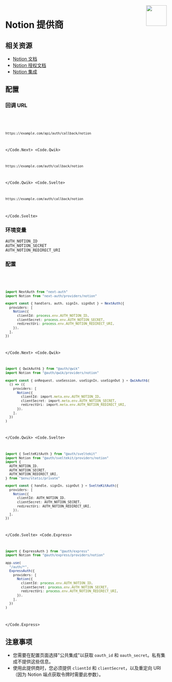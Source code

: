 
<img align="right" src="/img/providers/notion.svg" height="64" width="64" />

# Notion 提供商

## 相关资源

- [Notion 文档](https://developers.notion.com/docs)
- [Notion 授权文档](https://developers.notion.com/docs/authorization)
- [Notion 集成](https://www.notion.so/my-integrations)

## 配置

### 回调 URL

<Code>
  <Code.Next>

```bash
https://example.com/api/auth/callback/notion
```

  </Code.Next>
  <Code.Qwik>

```bash
https://example.com/auth/callback/notion
```

  </Code.Qwik>
  <Code.Svelte>

```bash
https://example.com/auth/callback/notion
```

  </Code.Svelte>
</Code>

### 环境变量

```
AUTH_NOTION_ID
AUTH_NOTION_SECRET
AUTH_NOTION_REDIRECT_URI
```

### 配置

<Code>
  <Code.Next>

```ts filename="/auth.ts"
import NextAuth from "next-auth"
import Notion from "next-auth/providers/notion"

export const { handlers, auth, signIn, signOut } = NextAuth({
  providers: [
    Notion({
      clientId: process.env.AUTH_NOTION_ID,
      clientSecret: process.env.AUTH_NOTION_SECRET,
      redirectUri: process.env.AUTH_NOTION_REDIRECT_URI,
    }),
  ],
})
```

  </Code.Next>
  <Code.Qwik>
  
```ts filename="/src/routes/plugin@auth.ts"
import { QwikAuth$ } from "@auth/qwik"
import Notion from "@auth/qwik/providers/notion"

export const { onRequest, useSession, useSignIn, useSignOut } = QwikAuth$(
  () => ({
    providers: [
      Notion({
        clientId: import.meta.env.AUTH_NOTION_ID,
        clientSecret: import.meta.env.AUTH_NOTION_SECRET,
        redirectUri: import.meta.env.AUTH_NOTION_REDIRECT_URI,
      }),
    ],
  })
)
```

  </Code.Qwik>
  <Code.Svelte>

```ts filename="/src/auth.ts"
import { SvelteKitAuth } from "@auth/sveltekit"
import Notion from "@auth/sveltekit/providers/notion"
import {
  AUTH_NOTION_ID,
  AUTH_NOTION_SECRET,
  AUTH_NOTION_REDIRECT_URI,
} from "$env/static/private"

export const { handle, signIn, signOut } = SvelteKitAuth({
  providers: [
    Notion({
      clientId: AUTH_NOTION_ID,
      clientSecret: AUTH_NOTION_SECRET,
      redirectUri: AUTH_NOTION_REDIRECT_URI,
    }),
  ],
})
```

  </Code.Svelte>
  <Code.Express>

```ts filename="/src/app.ts"
import { ExpressAuth } from "@auth/express"
import Notion from "@auth/express/providers/notion"

app.use(
  "/auth/*",
  ExpressAuth({
    providers: [
      Notion({
        clientId: process.env.AUTH_NOTION_ID,
        clientSecret: process.env.AUTH_NOTION_SECRET,
        redirectUri: process.env.AUTH_NOTION_REDIRECT_URI,
      }),
    ],
  })
)
```

  </Code.Express>
</Code>

## 注意事项

- 您需要在配置页面选择"公共集成"以获取 `oauth_id` 和 `oauth_secret`。私有集成不提供这些信息。
- 使用此提供商时，您必须提供 `clientId` 和 `clientSecret`，以及重定向 URI（因为 Notion 端点获取令牌时需要此参数）。
